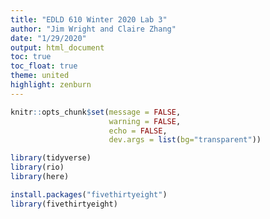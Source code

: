 ```yaml
---
title: "EDLD 610 Winter 2020 Lab 3"
author: "Jim Wright and Claire Zhang"
date: "1/29/2020"
output: html_document
toc: true
toc_float: true 
theme: united 
highlight: zenburn 
---
```


```r
knitr::opts_chunk$set(message = FALSE,
                      warning = FALSE,
                      echo = FALSE,
                      dev.args = list(bg="transparent"))

library(tidyverse)
library(rio)
library(here)

install.packages("fivethirtyeight")
library(fivethirtyeight)
```

